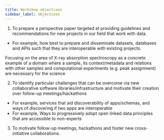 ```yaml
---
title: Workshop objectives
sidebar_label: Objectives
---
```


1. To prepare a perspective paper targeted at providing guidelines and recommendations for new projects in our field that work with data.

- For example, how best to prepare and disseminate datasets, databases and APIs such that they are interoperable with existing projects.

Focusing on the area of X-ray absorption spectroscopy as a concrete example of a domain where a sample, its context/metadata and relations with other samples and computational experiments (e.g. peak assignment) are necessary for the science

2. To identify particular challenges that can be overcome via new collaborative software libraries/infrastructure and motivate their creation over follow-up meetings/hackathons

- For example, services that aid discoverability of apps/schemas, and ways of discovering if two apps are interoperable
- For example, Ways to progressively adopt open linked data principles that are accessible to non-experts

3. To motivate follow-up meetings, hackathons and foster new cross-initiative collaborations.